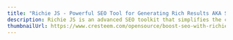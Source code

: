 ---
title: "Richie JS - Powerful SEO Tool for Generating Rich Results AKA Schema markups"
description: Richie JS is an advanced SEO toolkit that simplifies the creation of structured data for rich results, enhancing your website's visibility and performance on search engines. By automating the generation of JSON-LD schema, it accelerates SEO optimization, improves search engine rankings, and boosts user engagement with minimal effort.
thumbnailUrl: https://www.cresteem.com/opensource/boost-seo-with-richie-js/thumbnail.png
---


<Home />
